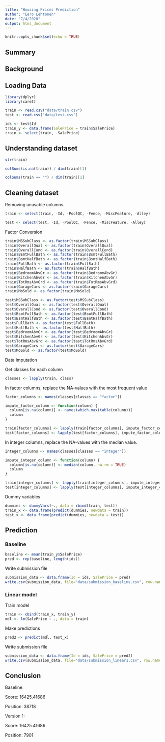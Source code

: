 ```yaml
---
title: "Housing Prices Prediction"
author: "Eero Lehtonen"
date: "7/4/2020"
output: html_document
---
```


```r
knitr::opts_chunk$set(echo = TRUE)
```
## Summary

## Background

## Loading Data

```r
library(dplyr)
library(caret)
```

```r
train <- read.csv("data/train.csv")
test <- read.csv("data/test.csv")

ids <- test$Id
train_y <- data.frame(SalePrice = train$SalePrice)
train <- select(train, -SalePrice)
```

## Understanding dataset

```r
str(train)
```

```r
colSums(is.na(train)) / dim(train)[1]
```

```r
colSums(train == "") / dim(train)[1]
```

## Cleaning dataset

Removing unusable columns

```r
train <- select(train, -Id, -PoolQC, -Fence, -MiscFeature, -Alley)

test <- select(test, -Id, -PoolQC, -Fence, -MiscFeature, -Alley)
```

Factor Conversion


```r

train$MSSubClass <- as.factor(train$MSSubClass)
train$OverallQual <- as.factor(train$OverallQual)
train$OverallCond <- as.factor(train$OverallCond)
train$BsmtFullBath <- as.factor(train$BsmtFullBath)
train$BsmtHalfBath <- as.factor(train$BsmtHalfBath)
train$FullBath <- as.factor(train$FullBath)
train$HalfBath <- as.factor(train$HalfBath)
train$BedroomAbvGr <- as.factor(train$BedroomAbvGr)
train$KitchenAbvGr <- as.factor(train$KitchenAbvGr)
train$TotRmsAbvGrd <- as.factor(train$TotRmsAbvGrd)
train$GarageCars <- as.factor(train$GarageCars)
train$MoSold <- as.factor(train$MoSold)

test$MSSubClass <- as.factor(test$MSSubClass)
test$OverallQual <- as.factor(test$OverallQual)
test$OverallCond <- as.factor(test$OverallCond)
test$BsmtFullBath <- as.factor(test$BsmtFullBath)
test$BsmtHalfBath <- as.factor(test$BsmtHalfBath)
test$FullBath <- as.factor(test$FullBath)
test$HalfBath <- as.factor(test$HalfBath)
test$BedroomAbvGr <- as.factor(test$BedroomAbvGr)
test$KitchenAbvGr <- as.factor(test$KitchenAbvGr)
test$TotRmsAbvGrd <- as.factor(test$TotRmsAbvGrd)
test$GarageCars <- as.factor(test$GarageCars)
test$MoSold <- as.factor(test$MoSold)

```

Data imputation

Get classes for each column

```r
classes <- lapply(train, class)
```

In factor columns, replace the NA-values with the most frequent value 

```r
factor_columns <- names(classes[classes == "factor"])

impute_factor_column <- function(column) {
  column[is.na(column)] <- names(which.max(table(column)))
  column
}

train[factor_columns] <- lapply(train[factor_columns], impute_factor_column)
test[factor_columns] <- lapply(test[factor_columns], impute_factor_column)

```

In integer columns, replace the NA-values with the median value.

```r
integer_columns <- names(classes[classes == "integer"])

impute_integer_column <- function(column) {
  column[is.na(column)] <- median(column, na.rm = TRUE)
  column
}

train[integer_columns] <- lapply(train[integer_columns], impute_integer_column)
test[integer_columns] <- lapply(test[integer_columns], impute_integer_column)

```

Dummy variables

```r

dummies <- dummyVars(~., data = rbind(train, test))
train_x <- data.frame(predict(dummies, newdata = train))
test_x <- data.frame(predict(dummies, newdata = test))

```

## Prediction

### Baseline

```r
baseline <- mean(train_y$SalePrice)
pred <- rep(baseline, length(ids))
```

Write submission file

```r
submission_data <- data.frame(Id = ids, SalePrice = pred)
write.csv(submission_data, file="data/submission_baseline.csv", row.names=FALSE)
```
### Linear model

Train model

```r
train <- cbind(train_x, train_y)
mdl <- lm(SalePrice ~ ., data = train)
```

Make predictions

```r
pred2 <- predict(mdl, test_x)
```

Write submission file

```r
submission_data <- data.frame(Id = ids, SalePrice = pred2)
write.csv(submission_data, file="data/submission_linear1.csv", row.names=FALSE)
```

## Conclusion

Baseline: 

Score: 16425.41686

Position: 38718

Version 1:

Score: 16425.41686

Position: 7901


```r

```
